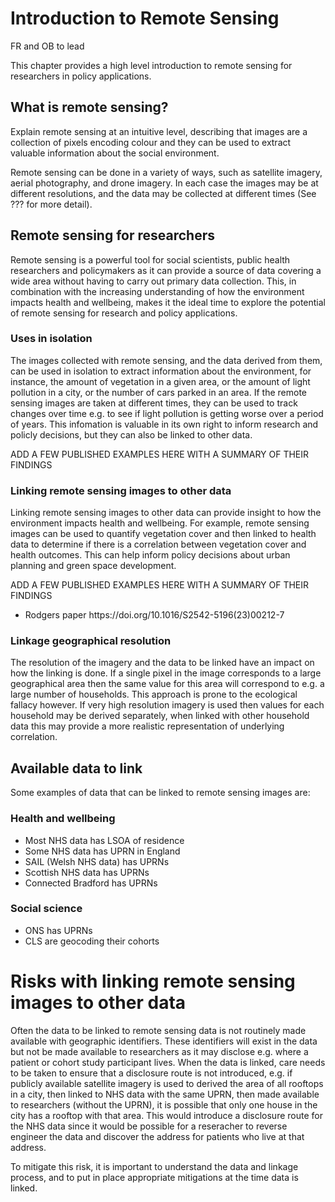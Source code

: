 # Introduction to Remote Sensing

FR and OB to lead

This chapter provides a high level introduction to remote sensing for researchers in policy applications.

## What is remote sensing?

Explain remote sensing at an intuitive level, describing that images are a collection of pixels encoding colour and they can be used to extract valuable information about the social environment.

Remote sensing can be done in a variety of ways, such as satellite imagery, aerial photography, and drone imagery. In each case the images may be at different resolutions, and the data may be collected at different times (See ??? for more detail).

## Remote sensing for researchers

Remote sensing is a powerful tool for social scientists, public health researchers and policymakers as it can provide a source of data covering a wide area without having to carry out primary data collection. This, in combination with the increasing understanding of how the environment impacts health and wellbeing, makes it the ideal time to explore the potential of remote sensing for research and policy applications.

### Uses in isolation

The images collected with remote sensing, and the data derived from them, can be used in isolation to extract information about the environment, for instance, the amount of vegetation in a given area, or the amount of light pollution in a city, or the number of cars parked in an area. If the remote sensing images are taken at different times, they can be used to track changes over time e.g. to see if light pollution is getting worse over a period of years. This infomation is valuable in its own right to inform research and policly decisions, but they can also be linked to other data.

ADD A FEW PUBLISHED EXAMPLES HERE WITH A SUMMARY OF THEIR FINDINGS

### Linking remote sensing images to other data

Linking remote sensing images to other data can provide insight to how the environment impacts health and wellbeing. For example, remote sensing images can be used to quantify vegetation cover and then linked to health data to determine if there is a correlation between vegetation cover and health outcomes. This can help inform policy decisions about urban planning and green space development.

ADD A FEW PUBLISHED EXAMPLES HERE WITH A SUMMARY OF THEIR FINDINGS

-   Rodgers paper https://doi.org/10.1016/S2542-5196(23)00212-7

### Linkage geographical resolution

The resolution of the imagery and the data to be linked have an impact on how the linking is done. If a single pixel in the image corresponds to a large geographical area then the same value for this area will correspond to e.g. a large number of households. This approach is prone to the ecological fallacy however. If very high resolution imagery is used then values for each household may be derived separately, when linked with other household data this may provide a more realistic representation of underlying correlation.

## Available data to link

Some examples of data that can be linked to remote sensing images are:

### Health and wellbeing

-   Most NHS data has LSOA of residence
-   Some NHS data has UPRN in England
-   SAIL (Welsh NHS data) has UPRNs
-   Scottish NHS data has UPRNs
-   Connected Bradford has UPRNs

### Social science

-   ONS has UPRNs
-   CLS are geocoding their cohorts

# Risks with linking remote sensing images to other data

Often the data to be linked to remote sensing data is not routinely made available with geographic identifiers. These identifiers will exist in the data but not be made available to researchers as it may disclose e.g. where a patient or cohort study participant lives. When the data is linked, care needs to be taken to ensure that a disclosure route is not introduced, e.g. if publicly available satellite imagery is used to derived the area of all rooftops in a city, then linked to NHS data with the same UPRN, then made available to researchers (without the UPRN), it is possible that only one house in the city has a rooftop with that area. This would introduce a disclosure route for the NHS data since it would be possible for a reseracher to reverse engineer the data and discover the address for patients who live at that address.

To mitigate this risk, it is important to understand the data and linkage process, and to put in place appropriate mitigations at the time data is linked.
